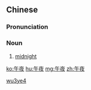 ==Chinese==
{{zh-forms}}

===Pronunciation===
{{zh-pron
|m=wǔyè
|c=ng5 je6
|mn=qz:gó͘-iā/tw,xm,zz:ngó͘-iā
|cat=n
}}

===Noun===
{{zh-noun}}

# [[midnight]]

[[Category:zh:Time|wu3ye4]]

[[ko:午夜]]
[[hu:午夜]]
[[mg:午夜]]
[[zh:午夜]]